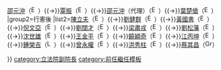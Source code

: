{{Navbox
|name=中華民國立法院副院長
|title={{ROC}}[[立法院]][[立法院副院長|副院長]]
|image=[[File:ROC_Legislative_Yuan_Seal.svg|100px]]
|group1=行憲前
|list1=[[林森]]（[[File:Emblem of the Kuomintang.svg|16px]]）{{→}}[[邵元沖]]（[[File:Emblem of the Kuomintang.svg|16px]]）{{→}}[[覃振]]（[[File:Emblem of the Kuomintang.svg|16px]]）{{→}}[[邵元沖]]（代理）（[[File:Emblem of the Kuomintang.svg|16px]]）{{→}}[[葉楚傖]]（[[File:Emblem of the Kuomintang.svg|16px]]）
|group2=行憲後
|list2=[[陳立夫]]（[[File:Emblem of the Kuomintang.svg|16px]]）{{→}}[[劉健群]]（[[File:Emblem of the Kuomintang.svg|16px]]）{{→}}[[黃國書 (1905年)|黃國書]]（[[File:Emblem of the Kuomintang.svg|16px]]）{{→}}[[倪文亞]]（[[File:Emblem of the Kuomintang.svg|16px]]）{{→}}[[劉闊才]]（[[File:Emblem of the Kuomintang.svg|16px]]）{{→}}[[梁肅戎]]（[[File:Emblem of the Kuomintang.svg|16px]]）{{→}}[[劉松藩]]（[[File:Emblem of the Kuomintang.svg|16px]]）{{→}}[[沈世雄]]（[[File:Emblem of the Kuomintang.svg|16px]]）{{→}}[[王金平]]（[[File:Emblem of the Kuomintang.svg|16px]]）{{→}}[[饒穎奇]]（[[File:Emblem of the Kuomintang.svg|16px]]）{{→}}[[江丙坤]]（[[File:Emblem of the Kuomintang.svg|16px]]）{{→}}[[鍾榮吉]]（[[File:LogoPFP.svg|16px]]）{{→}}[[曾永權]]（[[File:Emblem of the Kuomintang.svg|16px]]）{{→}}[[洪秀柱]]（[[File:Emblem of the Kuomintang.svg|16px]]）{{→}}[[蔡其昌]]（[[File:Green Island with White Cross.svg|16px]]）
</center>
}}<noinclude>
[[category:立法院副院長]]
[[category:前任繼任模板]]
</noinclude>